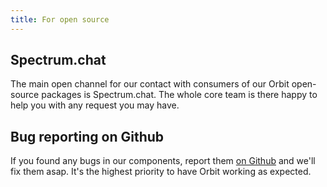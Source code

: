 ```yaml
---
title: For open source
---
```


## Spectrum.chat

The main open channel for our contact with consumers of our Orbit
open-source packages is Spectrum.chat. The whole core team is there
happy to help you with any request you may have.

<FancyLink
  title="Spectrum support space"
  href="https://spectrum.chat/orbit"
  icon="spectrum"
/>


## Bug reporting on Github

If you found any bugs in our components, report them [on
Github](https://github.com/kiwicom/orbit-components/issues) and we'll
fix them asap. It's the highest priority to have Orbit working as
expected.

<FancyLink
  title="Report bug"
  href="https://github.com/kiwicom/orbit-components/issues"
  icon="github"
/>


